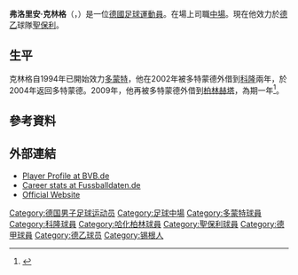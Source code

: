 {{noteTA|G1=Football|G2=德甲
|T=zh-hans:弗洛里安·克林格; zh-hk:弗洛里安·奇連治;
|1=zh-hans:克林格; zh-hk:奇連治;
}}
{{Football player infobox
| playername         = 弗洛里安·克林格<br />'' Florian Kringe ''
| image              = [[File:Florian_Kringe.jpg|200px]]
| fullname           = Florian Kringe
| nickname           = 
| dateofbirth        = {{birth date and age|1982|8|18}}
| cityofbirth        = [[錫根|錫根]]
| countryofbirth     = {{BRD}}
| height             = {{height|meters=1.87}}
| currentclub        = [[聖保利足球俱樂部|聖保利]]
| clubnumber         = 2
| position           = [[中場|中場]]
| youthyears         = 1994-2001
| youthclubs         = [[多特蒙德足球俱樂部|多蒙特]]
| years              = 2001- <br />2001-2004<br />2009-2010<br />2012-
| clubs              = [[多特蒙德足球俱樂部|多蒙特]] <br />→ [[科隆足球俱樂部|科隆]] <br />→ [[柏林赫塔足球俱樂部|柏林赫塔]] <br />[[聖保利足球俱樂部|聖保利]]
| caps(goals)        = 151 (17)<br />{{0}}63 {{0}}(8) <br />{{0}}12 {{0}}(0)<br />{{0|00}}0 {{0}}(0) 
| nationalyears      = 2003
| nationalteam       = [[德國21歲以下國家足球隊|德國U21]]
| nationalcaps(goals)= {{0|00}}4 {{0}}(0)
| pcupdate           = 2012年7月25日 (三) 01:58 (UTC)
| ntupdate           = 2011年8月24日 (三) 01:58 (UTC)
}}
'''弗洛里安·克林格'''（{{lang-de|'''Florian Kringe'''}}，{{bd|1979年|5月18日|catidx=Kringe, Florian}}）是一位[[德國|德國]][[足球|足球]][[運動員|運動員]]。在場上司職[[中場|中場]]。現在他效力於[[德國足球乙組聯賽|德乙]]球隊[[聖保利足球俱樂部|聖保利]]。

== 生平 ==
克林格自1994年已開始效力[[多特蒙德足球俱樂部|多蒙特]]，他在2002年被多特蒙德外借到[[科隆足球俱乐部|科隆]]兩年，於2004年返回多特蒙德。2009年，他再被多特蒙德外借到[[柏林赫塔足球俱乐部|柏林赫塔]]，為期一年<ref>{{cite news |language=zh-hans |url=http://www.dfo.cn/dfo/show.asp?id=9635 |title=联赛三连败赫塔应变 最后时刻引进三人 |publisher=德国足球在线 |date=2009-09-01 |accessdate=2011-08-24 |deadurl=yes |archiveurl=https://web.archive.org/web/20100329062734/http://www.dfo.cn/dfo/show.asp?id=9635 |archivedate=2010-03-29 }}</ref>。

== 參考資料 ==
{{reflist}}

== 外部連結 ==
* [http://www.bvb.de/?%81%9D%5C%1B%E4%F4%9D%2An%E7%80%99 Player Profile at BVB.de] {{Wayback|url=http://www.bvb.de/?%81%9D%5C%1B%E4%F4%9D%2An%E7%80%99 |date=20111109184729 }}
* [http://fussballdaten.de/spieler/kringeflorian/ Career stats at Fussballdaten.de] {{Wayback|url=http://fussballdaten.de/spieler/kringeflorian/ |date=20101231205803 }} {{de icon}}
* [http://www.florian-kringe.de Official Website] {{Wayback|url=http://www.florian-kringe.de/ |date=20170923010543 }} {{de icon}}

{{DEFAULTSORT:Kringe, Florian}}
[[Category:德国男子足球运动员|Category:德国男子足球运动员]]
[[Category:足球中場|Category:足球中場]]
[[Category:多蒙特球員|Category:多蒙特球員]]
[[Category:科隆球員|Category:科隆球員]]
[[Category:哈化柏林球員|Category:哈化柏林球員]]
[[Category:聖保利球員|Category:聖保利球員]]
[[Category:德甲球員|Category:德甲球員]]
[[Category:德乙球员|Category:德乙球员]]
[[Category:锡根人|Category:锡根人]]